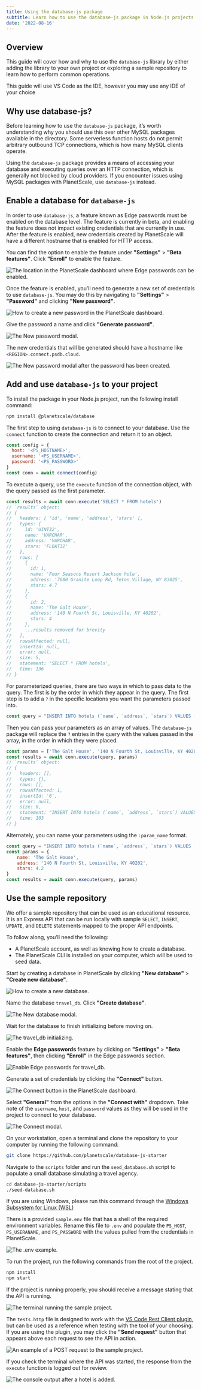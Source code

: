 ```yaml
---
title: Using the database-js package
subtitle: Learn how to use the database-js package in Node.js projects and serverless functions.
date: '2022-08-16'
---
```


## Overview

This guide will cover how and why to use the `database-js` library by either adding the library to your own project or exploring a sample repository to learn how to perform common operations.

<InfoBlock type="note">

This guide will use VS Code as the IDE, however you may use any IDE of your choice

</InfoBlock>

## Why use database-js?

Before learning how to use the `database-js` package, it’s worth understanding why you should use this over other MySQL packages available in the directory. Some serverless function hosts do not permit arbitrary outbound TCP connections, which is how many MySQL clients operate. 

Using the `database-js` package provides a means of accessing your database and executing queries over an HTTP connection, which is generally not blocked by cloud providers. If you encounter issues using MySQL packages with PlanetScale, use `database-js` instead.

## Enable a database for `database-js`

In order to use `database-js`, a feature known as Edge passwords must be enabled on the database level. The feature is currently in beta, and enabling the feature does not impact existing credentials that are currently in use. After the feature is enabled, new credentials created by PlanetScale will have a different hostname that is enabled for HTTP access.

You can find the option to enable the feature under **"Settings"** > **"Beta features"**. Click **"Enroll"** to enable the feature.

![The location in the PlanetScale dashboard where Edge passwords can be enabled.](/docs/img/docs/using-the-database-js-package/the-location-in-the-planetscale-dashboard-where-edge-passwords-can-be-enabled.png)

Once the feature is enabled, you’ll need to generate a new set of credentials to use `database-js`. You may do this by navigating to **"Settings"** > **"Password"** and clicking **"New password"**.

![How to create a new password in the PlanetScale dashboard.](/docs/img/docs/using-the-database-js-package/how-to-create-a-new-password-in-the-planetscale-dashboard.png)

Give the password a name and click **"Generate password"**. 

![The New password modal.](/docs/img/docs/using-the-database-js-package/the-new-password-modal.png)

The new credentials that will be generated should have a hostname like `<REGION>.connect.psdb.cloud`. 

![The New password modal after the password has been created.](/docs/img/docs/using-the-database-js-package/the-new-password-modal-after-the-password-has-been-created.png)

## Add and use `database-js` to your project

To install the package in your Node.js project, run the following install command:

```bash
npm install @planetscale/database
```

The first step to using `database-js` is to connect to your database. Use the `connect` function to create the connection and return it to an object.

```jsx
const config = {
  host: '<PS_HOSTNAME>',
  username: '<PS_USERNAME>',
  password: '<PS_PASSWORD>'
}
const conn = await connect(config)
```

To execute a query, use the `execute` function of the connection object, with the query passed as the first parameter. 

```jsx
const results = await conn.execute('SELECT * FROM hotels')
// `results` object:
// {
//   headers: [ 'id', 'name', 'address', 'stars' ],
//   types: {
//     id: 'UINT32',
//     name: 'VARCHAR',
//     address: 'VARCHAR',
//     stars: 'FLOAT32'
//   },
//   rows: [
//     {
//       id: 1,
//       name: 'Four Seasons Resort Jackson hole',
//       address: '7680 Granite Loop Rd, Teton Village, WY 83025',
//       stars: 4.7
//     },
//     {
//       id: 2,
//       name: 'The Galt House',
//       address: '140 N Fourth St, Louisville, KY 40202',
//       stars: 4
//     },
//     ...results removed for brevity
//   ],
//   rowsAffected: null,
//   insertId: null,
//   error: null,
//   size: 5,
//   statement: 'SELECT * FROM hotels',
//   time: 136
// }
```

For parameterized queries, there are two ways in which to pass data to the query. The first is by the order in which they appear in the query. The first step is to add a `?` in the specific locations you want the parameters passed into.

```jsx
const query = "INSERT INTO hotels (`name`, `address`, `stars`) VALUES (?, ?, ?)"
```

Then you can pass your parameters as an array of values. The `database-js` package will replace the `?` entries in the query with the values passed in the array, in the order in which they were placed.

```jsx
const params = ['The Galt House', '140 N Fourth St, Louisville, KY 40202', 4.2)
const results = await conn.execute(query, params)
// `results` object:
// {
//   headers: [],
//   types: {},
//   rows: [],
//   rowsAffected: 1,
//   insertId: '6',
//   error: null,
//   size: 0,
//   statement: "INSERT INTO hotels (`name`, `address`, `stars`) VALUES ('Montage Kapalua Bay 2', '1 Bay Dr, Lahaina, HI 96761', 4)",
//   time: 103
// }
```

Alternately, you can name your parameters using the `:param_name` format.

```jsx
const query = "INSERT INTO hotels (`name`, `address`, `stars`) VALUES (:name, :address :stars)"
const params = {
	name: 'The Galt House', 
	address: '140 N Fourth St, Louisville, KY 40202', 
	stars: 4.2
}
const results = await conn.execute(query, params)
```

## Use the sample repository

We offer a sample repository that can be used as an educational resource. It is an Express API that can be run locally with sample `SELECT`, `INSERT`, `UPDATE`, and `DELETE` statements mapped to the proper API endpoints.

To follow along, you’ll need the following:

- A PlanetScale account, as well as knowing how to create a database.
- The PlanetScale CLI is installed on your computer, which will be used to seed data.

Start by creating a database in PlanetScale by clicking **"New database"** > **"Create new database"**. 

![How to create a new database.](/docs/img/docs/using-the-database-js-package/how-to-create-a-new-database.png)

Name the database `travel_db`. Click **"Create database"**.

![The New database modal.](/docs/img/docs/using-the-database-js-package/the-new-database-modal.png)

Wait for the database to finish initializing before moving on. 

![The travel_db initializing.](/docs/img/docs/using-the-database-js-package/the-travel_db-initializing.png)

Enable the **Edge passwords** feature by clicking on **"Settings"** > **"Beta features"**, then clicking **"Enroll"** in the Edge passwords section.

![Enable Edge passwords for travel_db.](/docs/img/docs/using-the-database-js-package/enable-edge-passwords-for-travel_db.png)

Generate a set of credentials by clicking the **"Connect"** button. 

![The Connect button in the PlanetScale dashboard.](/docs/img/docs/using-the-database-js-package/the-connect-button-in-the-planetscale-dashboard.png)

Select **"General"** from the options in the **"Connect with"** dropdown. Take note of the `username`, `host`, and `password` values as they will be used in the project to connect to your database.

![The Connect modal.](/docs/img/docs/using-the-database-js-package/the-connect-modal.png)

On your workstation, open a terminal and clone the repository to your computer by running the following command:

```bash
git clone https://github.com/planetscale/database-js-starter
```

Navigate to the `scripts` folder and run the `seed_database.sh` script to populate a small database simulating a travel agency.

```bash
cd database-js-starter/scripts
./seed-database.sh
```

<InfoBlock type="note">

If you are using Windows, please run this command through the [Windows Subsystem for Linux (WSL)](https://docs.microsoft.com/en-us/windows/wsl/)

</InfoBlock>

There is a provided `sample.env` file that has a shell of the required environment variables. Rename this file to `.env` and populate the `PS_HOST`, `PS_USERANAME`, and `PS_PASSWORD` with the values pulled from the credentials in PlanetScale.

![The .env example.](/docs/img/docs/using-the-database-js-package/the-env-example.png)

To run the project, run the following commands from the root of the project.

```bash
npm install
npm start
```

If the project is running properly, you should receive a message stating that the API is running.

![The terminal running the sample project.](/docs/img/docs/using-the-database-js-package/the-terminal-running-the-sample-project.png)

The `tests.http` file is designed to work with the [VS Code Rest Client plugin](https://marketplace.visualstudio.com/items?itemName=humao.rest-client), but can be used as a reference when testing with the tool of your choosing. If you are using the plugin, you may click the **"Send request"** button that appears above each request to see the API in action. 

![An example of a POST request to the sample project.](/docs/img/docs/using-the-database-js-package/an-example-of-a-post-request-to-the-sample-project.png)

If you check the terminal where the API was started, the response from the `execute` function is logged out for review. 

![The console output after a hotel is added.](/docs/img/docs/using-the-database-js-package/the-console-output-after-a-hotel-is-added.png)

<GetHelp />
